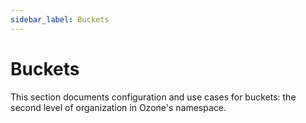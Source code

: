 ```yaml
---
sidebar_label: Buckets
---
```


# Buckets


This section documents configuration and use cases for buckets: the second level of organization in Ozone's namespace.

<DocCardList/>
